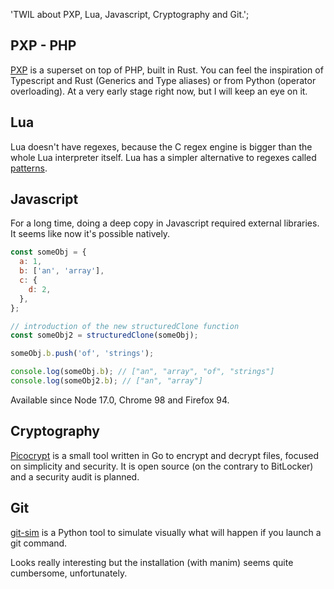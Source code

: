 
  'TWIL about PXP, Lua, Javascript, Cryptography and Git.';

<ArticleLayout title={title} description={description} publishedAt={publishedAt}>

## PXP - PHP

[PXP](https://pxplang.org/introduction/what-is-pxp.html) is a superset on top of PHP, built in Rust. You can feel the inspiration of Typescript and Rust (Generics and Type aliases) or from Python (operator overloading). At a very early stage right now, but I will keep an eye on it.

## Lua

Lua doesn't have regexes, because the C regex engine is bigger than the whole Lua interpreter itself. Lua has a simpler alternative to regexes called [patterns](https://www.lua.org/pil/20.2.html).

## Javascript

For a long time, doing a deep copy in Javascript required external libraries. It seems like now it's possible natively.

```javascript
const someObj = {
  a: 1,
  b: ['an', 'array'],
  c: {
    d: 2,
  },
};

// introduction of the new structuredClone function
const someObj2 = structuredClone(someObj);

someObj.b.push('of', 'strings');

console.log(someObj.b); // ["an", "array", "of", "strings"]
console.log(someObj2.b); // ["an", "array"]
```

Available since Node 17.0, Chrome 98 and Firefox 94.

## Cryptography

[Picocrypt](https://github.com/HACKERALERT/Picocrypt) is a small tool written in Go to encrypt and decrypt files, focused on simplicity and security. It is open source (on the contrary to BitLocker) and a security audit is planned.

## Git

[git-sim](https://initialcommit.com/blog/git-sim) is a Python tool to simulate visually what will happen if you launch a git command.

Looks really interesting but the installation (with manim) seems quite cumbersome, unfortunately.

</ArticleLayout>
